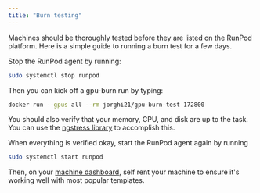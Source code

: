 ```yaml
---
title: "Burn testing"
---
```


Machines should be thoroughly tested before they are listed on the RunPod platform. Here is a simple guide to running a burn test for a few days.

Stop the RunPod agent by running:

```bash
sudo systemctl stop runpod
```

Then you can kick off a gpu-burn run by typing:

```bash
docker run --gpus all --rm jorghi21/gpu-burn-test 172800
```

You should also verify that your memory, CPU, and disk are up to the task. You can use the [ngstress library](https://wiki.ubuntu.com/Kernel/Reference/stress-ngstress) to accomplish this.

When everything is verified okay, start the RunPod agent again by running

```bash
sudo systemctl start runpod
```

Then, on your [machine dashboard](https://www.runpod.io/console/host/machines), self rent your machine to ensure it's working well with most popular templates.
